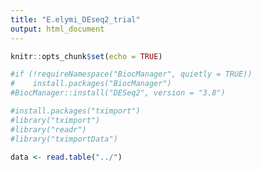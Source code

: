 ```yaml
---
title: "E.elymi_DEseq2_trial"
output: html_document
---
```


```r
knitr::opts_chunk$set(echo = TRUE)

#if (!requireNamespace("BiocManager", quietly = TRUE))
#    install.packages("BiocManager")
#BiocManager::install("DESeq2", version = "3.8")

#install.packages("tximport")
#library("tximport")
#library("readr")
#library("tximportData")
```

```r

data <- read.table("../")
```